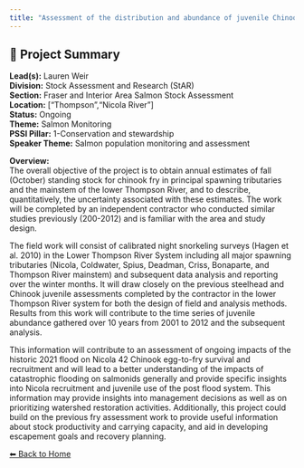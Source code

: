 ```yaml
---
title: "Assessment of the distribution and abundance of juvenile Chinook salmon in the lower Thompson River basin."
---
```


## 🧬 Project Summary

**Lead(s):** Lauren Weir  
**Division:** Stock Assessment and Research (StAR)  
**Section:** Fraser and Interior Area Salmon Stock Assessment  
**Location:** ["Thompson","Nicola River"]  
**Status:** Ongoing  
**Theme:** Salmon Monitoring  
**PSSI Pillar:** 1-Conservation and stewardship  
**Speaker Theme:** Salmon population monitoring and assessment  

**Overview:**  
The overall objective of the project is to obtain annual estimates of fall
(October) standing stock for chinook fry in principal spawning tributaries and
the mainstem of the lower Thompson River, and to describe, quantitatively, the
uncertainty associated with these estimates. The work will be completed by an
independent contractor who conducted similar studies previously (200-2012) and
is familiar with the area and study design.

The field work will consist of calibrated night snorkeling surveys (Hagen et
al. 2010) in the Lower Thompson River System including all major spawning
tributaries (Nicola, Coldwater, Spius, Deadman, Criss, Bonaparte, and Thompson
River mainstem) and subsequent data analysis and reporting over the winter
months. It will draw closely on the previous steelhead and Chinook juvenile
assessments completed by the contractor in the lower Thompson River system for
both the design of field and analysis methods. Results from this work will
contribute to the time series of juvenile abundance gathered over 10 years
from 2001 to 2012 and the subsequent analysis.

This information will contribute to an assessment of ongoing impacts of the
historic 2021 flood on Nicola 42 Chinook egg-to-fry survival and recruitment
and will lead to a better understanding of the impacts of catastrophic
flooding on salmonids generally and provide specific insights into Nicola
recruitment and juvenile use of the post flood system. This information may
provide insights into management decisions as well as on prioritizing
watershed restoration activities. Additionally, this project could build on
the previous fry assessment work to provide useful information about stock
productivity and carrying capacity, and aid in developing escapement goals and
recovery planning.



[⬅ Back to Home](../index.qmd)
